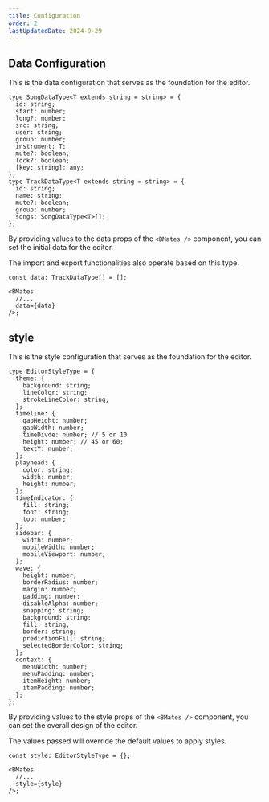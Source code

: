 ```yaml
---
title: Configuration
order: 2
lastUpdatedDate: 2024-9-29
---
```


## Data Configuration

This is the data configuration that serves as the foundation for the editor.

```tsx
type SongDataType<T extends string = string> = {
  id: string;
  start: number;
  long?: number;
  src: string;
  user: string;
  group: number;
  instrument: T;
  mute?: boolean;
  lock?: boolean;
  [key: string]: any;
};
type TrackDataType<T extends string = string> = {
  id: string;
  name: string;
  mute?: boolean;
  group: number;
  songs: SongDataType<T>[];
};
```

By providing values to the data props of the `<BMates />` component,
you can set the initial data for the editor.

The import and export functionalities also operate based on this type.

```tsx
const data: TrackDataType[] = [];

<BMates
  //...
  data={data}
/>;
```

## style

This is the style configuration that serves as the foundation for the editor.

```tsx
type EditorStyleType = {
  theme: {
    background: string;
    lineColor: string;
    strokeLineColor: string;
  };
  timeline: {
    gapHeight: number;
    gapWidth: number;
    timeDivde: number; // 5 or 10
    height: number; // 45 or 60;
    textY: number;
  };
  playhead: {
    color: string;
    width: number;
    height: number;
  };
  timeIndicator: {
    fill: string;
    font: string;
    top: number;
  };
  sidebar: {
    width: number;
    mobileWidth: number;
    mobileViewport: number;
  };
  wave: {
    height: number;
    borderRadius: number;
    margin: number;
    padding: number;
    disableAlpha: number;
    snapping: string;
    background: string;
    fill: string;
    border: string;
    predictionFill: string;
    selectedBorderColor: string;
  };
  context: {
    menuWidth: number;
    menuPadding: number;
    itemHeight: number;
    itemPadding: number;
  };
};
```

By providing values to the style props of the `<BMates />` component,
you can set the overall design of the editor.

The values passed will override the default values to apply styles.

```tsx
const style: EditorStyleType = {};

<BMates
  //...
  style={style}
/>;
```
